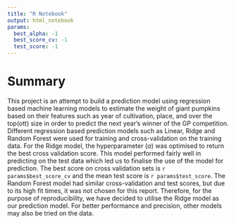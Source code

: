 ```yaml
---
title: "R Notebook"
output: html_notebook
params:
  best_alpha: -1
  best_score_cv: -1
  test_score: -1
---
```


# Summary

This project is an attempt to build a prediction model using regression based machine learning models to estimate the weight of giant pumpkins based on their features such as year of cultivation, place, and over the top(ott) size in order to predict the next year's winner of the GP competition. Different regression based prediction models such as Linear, Ridge and Random Forest were used for training and cross-validation on the training data. For the Ridge model, the hyperparameter ($\alpha$) was optimised to return
the best cross validation score. This model performed fairly well in predicting on the test data which led us to finalise the use of
the model for prediction. The best score on cross validation sets is `r params$best_score_cv` and the mean test score is `r params$test_score`. The Random Forest model had similar cross-validation and test scores, but due to its high fit times, it was not chosen for this report. Therefore, for the purpose of reproducibility, we have decided to utilise the Ridge model as our prediction model. For better performance and precision, other models may also be tried on the data.

